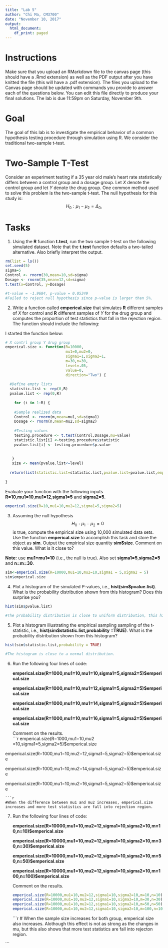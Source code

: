 ---
title: "Lab 5"
author: "Chi Ma, CM3700"
date: "November 10, 2017"
output:
  html_document:
    df_print: paged
---

# Instructions 
Make sure that you upload an RMarkdown file to the canvas page (this should have a .Rmd extension) as well as the PDF output after you have knitted the file (this will have a .pdf extension). The files you upload to the Canvas page should be updated with commands you provide to answer each of the questions below.  You can edit this file directly to produce your final solutions.  The lab is due 11:59pm on Saturday, November 9th.    

# Goal

The goal of this lab is to investigate the empirical behavior of a common hypothesis testing procedure through simulation using R. We consider the traditional two-sample t-test.  

# Two-Sample T-Test


Consider an experiment testing if a 35 year old male's heart rate statistically differs between a control group and a dosage group. Let $X$ denote the control group and let $Y$ denote the drug group.  One common method used to solve this problem is the two-sample t-test.  The null hypothesis for this study is:
$$H_0:\mu_1-\mu_2=\Delta_0,$$


# Tasks

1) Using the **R** function **t.test**, run the two sample t-test on the following simulated dataset.  Note that the **t.test** function defaults a two-tailed alternative.  Also briefly interpret the output.    
```{r}
rm(list = ls())
set.seed(5)
sigma=5
Control <- rnorm(30,mean=10,sd=sigma)
Dosage <- rnorm(35,mean=12,sd=sigma)
t.test(x=Control, y=Dosage)

```
```{r}
#t-value = -1.9684, p-value = 0.05349
#Failed to reject null hypothesis since p-value is larger than 5%. 
```
2)  Write a function called **emperical.size** that simulates **R** different samples of $X$ for control and **R** different samples of $Y$ for the drug group and computes the proportion of test statistics that fall in the rejection region.  The function should include the following:  

I started the function below: 
```{r}
# X contrl group Y drug group
emperical.size <- function(R=10000,
                           mu1=0,mu2=0,
                           sigma1=1,sigma2=1,
                           m=30,n=30,
                           level=.05,
                           value=0,
                           direction="Two") {
  
  #Define empty lists
  statistic.list <- rep(0,R)
  pvalue.list <- rep(0,R)
  
    for (i in 1:R) {
    
    #Sample realized data 
    Control <- rnorm(m,mean=mu1,sd=sigma1)
    Dosage <- rnorm(n,mean=mu2,sd=sigma2)
    
    #Testing values
    testing.procedure <- t.test(Control,Dosage,mu=value)
    statistic.list[i] <-testing.procedure$statistic 
    pvalue.list[i] <- testing.procedure$p.value
   
  
   }
   size <- mean(pvalue.list<=level)
     
  return(list(statistic.list=statistic.list,pvalue.list=pvalue.list,emperical.size=size)) 
  
}
```
Evaluate your function with the following inputs 
**R=10**,**mu1=10**,**mu1=12**,**sigma1=5** and **sigma2=5**. 
```{r}
emperical.size(R=10,mu1=10,mu2=12,sigma1=5,sigma2=5)

```



3) Assuming the null hypothesis $$H_0:\mu_1-\mu_2=0$$ is true, compute the empirical size using 10,000 simulated data sets.  Use the function **emperical.size** to accomplish this task and store the object as **sim**.  Output the empirical size quantity **sim$size**.  Comment on this value.  What is it close to?     

  **Note:**  use **mu1=mu1=10** (i.e., the null is true).  Also set **sigma1=5**,**sigma2=5** and **n=m=30**. 
```{r}
sim<-emperical.size(R=10000,mu1=10,mu2=10,sigma1 = 5,sigma2 = 5)
sim$emperical.size
```

4) Plot a histogram of the simulated P-values, i.e., **hist(sim$pvalue.list)**.  What is the probability distribution shown from this histogram?  Does this surprise you? 
```{r}
hist(sim$pvalue.list)
```
```{r}
#The probability distribution is close to uniform distribution, this histogram does suprize me because I didn't expect the p-values are distributed so evenly.
```
5) Plot a histogram illustrating the empirical sampling sampling of the t-statistic, i.e., **hist(sim$statistic.list,probability =TRUE)**.  What is the probability distribution shown from this histogram?    
```{r}
hist(sim$statistic.list,probability = TRUE)
```
```{r}
#The histogram is close to a normal distribution.
```
6) Run the following four lines of code:

      **emperical.size(R=1000,mu1=10,mu1=10,sigma1=5,sigma2=5)$emperical.size**

      **emperical.size(R=1000,mu1=10,mu1=12,sigma1=5,sigma2=5)$emperical.size**

      **emperical.size(R=1000,mu1=10,mu1=14,sigma1=5,sigma2=5)$emperical.size**

      **emperical.size(R=1000,mu1=10,mu1=16,sigma1=5,sigma2=5)$emperical.size**
      
      Comment on the results.  
```{r}
emperical.size(R=1000,mu1=10,mu2 =10,sigma1=5,sigma2=5)$emperical.size

emperical.size(R=1000,mu1=10,mu2=12,sigma1=5,sigma2=5)$emperical.size

emperical.size(R=1000,mu1=10,mu2=14,sigma1=5,sigma2=5)$emperical.size

emperical.size(R=1000,mu1=10,mu2=16,sigma1=5,sigma2=5)$emperical.size
```
```{r}
#When the difference between mu1 and mu2 increases, emperical.size increases and more test statistics are fall into rejection region.
```
7) Run the following four lines of code:

      **emperical.size(R=10000,mu1=10,mu2=12,sigma1=10,sigma2=10,m=10,n=10)$emperical.size**

      **emperical.size(R=10000,mu1=10,mu2=12,sigma1=10,sigma2=10,m=30,n=30)$emperical.size**

      **emperical.size(R=10000,mu1=10,mu2=12,sigma1=10,sigma2=10,m=50,n=50)$emperical.size**

      **emperical.size(R=10000,mu1=10,mu2=12,sigma1=10,sigma2=10,m=100,n=100)$emperical.size**
      
      Comment on the results.  
```{r}
emperical.size(R=10000,mu1=10,mu2=12,sigma1=10,sigma2=10,m=10,n=10)$emperical.size
emperical.size(R=10000,mu1=10,mu2=12,sigma1=10,sigma2=10,m=30,n=30)$emperical.siz
emperical.size(R=10000,mu1=10,mu2=12,sigma1=10,sigma2=10,m=50,n=50)$emperical.size
emperical.size(R=10000,mu1=10,mu2=12,sigma1=10,sigma2=10,m=100,n=100)$emperical.size
```      
```{r}
# When the sample size increases for both group, emperical size also increases. Alothough this effect is not as strong as the changes in mu, but this also shows that more test statistics are fall into rejecton region. 

```











